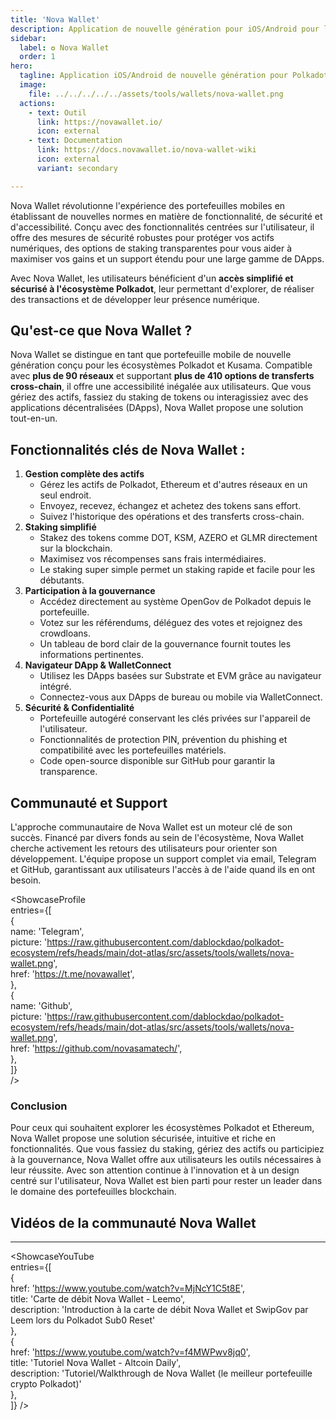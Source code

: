 ```yaml
---
title: 'Nova Wallet'  
description: Application de nouvelle génération pour iOS/Android pour l'écosystème Polkadot. Plus de 70 réseaux. Expérience utilisateur/Interface incroyable. Sécurisé et Open source.  
sidebar:  
  label: ✪ Nova Wallet  
  order: 1  
hero:  
  tagline: Application iOS/Android de nouvelle génération pour Polkadot et Kusama.  
  image:  
    file: ../../../../../assets/tools/wallets/nova-wallet.png  
  actions:  
    - text: Outil  
      link: https://novawallet.io/  
      icon: external  
    - text: Documentation  
      link: https://docs.novawallet.io/nova-wallet-wiki  
      icon: external  
      variant: secondary  

---
```



Nova Wallet révolutionne l'expérience des portefeuilles mobiles en établissant de nouvelles normes en matière de fonctionnalité, de sécurité et d'accessibilité. Conçu avec des fonctionnalités centrées sur l'utilisateur, il offre des mesures de sécurité robustes pour protéger vos actifs numériques, des options de staking transparentes pour vous aider à maximiser vos gains et un support étendu pour une large gamme de DApps.

Avec Nova Wallet, les utilisateurs bénéficient d'un **accès simplifié et sécurisé à l'écosystème Polkadot**, leur permettant d'explorer, de réaliser des transactions et de développer leur présence numérique.

## Qu'est-ce que Nova Wallet ?  
Nova Wallet se distingue en tant que portefeuille mobile de nouvelle génération conçu pour les écosystèmes Polkadot et Kusama. Compatible avec **plus de 90 réseaux** et supportant **plus de 410 options de transferts cross-chain**, il offre une accessibilité inégalée aux utilisateurs. Que vous gériez des actifs, fassiez du staking de tokens ou interagissiez avec des applications décentralisées (DApps), Nova Wallet propose une solution tout-en-un.

## Fonctionnalités clés de Nova Wallet :  
1. **Gestion complète des actifs**  
    - Gérez les actifs de Polkadot, Ethereum et d'autres réseaux en un seul endroit.  
    - Envoyez, recevez, échangez et achetez des tokens sans effort.  
    - Suivez l'historique des opérations et des transferts cross-chain.  
2. **Staking simplifié**  
    - Stakez des tokens comme DOT, KSM, AZERO et GLMR directement sur la blockchain.  
    - Maximisez vos récompenses sans frais intermédiaires.  
    - Le staking super simple permet un staking rapide et facile pour les débutants.  
3. **Participation à la gouvernance**  
    - Accédez directement au système OpenGov de Polkadot depuis le portefeuille.  
    - Votez sur les référendums, déléguez des votes et rejoignez des crowdloans.  
    - Un tableau de bord clair de la gouvernance fournit toutes les informations pertinentes.  
4. **Navigateur DApp & WalletConnect**  
    - Utilisez les DApps basées sur Substrate et EVM grâce au navigateur intégré.  
    - Connectez-vous aux DApps de bureau ou mobile via WalletConnect.  
5. **Sécurité & Confidentialité**  
    - Portefeuille autogéré conservant les clés privées sur l'appareil de l'utilisateur.  
    - Fonctionnalités de protection PIN, prévention du phishing et compatibilité avec les portefeuilles matériels.  
    - Code open-source disponible sur GitHub pour garantir la transparence.  

## Communauté et Support  
L'approche communautaire de Nova Wallet est un moteur clé de son succès. Financé par divers fonds au sein de l'écosystème, Nova Wallet cherche activement les retours des utilisateurs pour orienter son développement. L'équipe propose un support complet via email, Telegram et GitHub, garantissant aux utilisateurs l'accès à de l'aide quand ils en ont besoin.

<ShowcaseProfile  
  entries={[  
    {  
      name: 'Telegram',  
      picture: 'https://raw.githubusercontent.com/dablockdao/polkadot-ecosystem/refs/heads/main/dot-atlas/src/assets/tools/wallets/nova-wallet.png',  
      href: 'https://t.me/novawallet',  
    },  
    {  
      name: 'Github',  
      picture: 'https://raw.githubusercontent.com/dablockdao/polkadot-ecosystem/refs/heads/main/dot-atlas/src/assets/tools/wallets/nova-wallet.png',  
      href: 'https://github.com/novasamatech/',  
    },  
  ]}  
/>

### Conclusion  
Pour ceux qui souhaitent explorer les écosystèmes Polkadot et Ethereum, Nova Wallet propose une solution sécurisée, intuitive et riche en fonctionnalités. Que vous fassiez du staking, gériez des actifs ou participiez à la gouvernance, Nova Wallet offre aux utilisateurs les outils nécessaires à leur réussite. Avec son attention continue à l'innovation et à un design centré sur l'utilisateur, Nova Wallet est bien parti pour rester un leader dans le domaine des portefeuilles blockchain.

## Vidéos de la communauté Nova Wallet  
------------  
<ShowcaseYouTube  
  entries={[  
    {  
      href: 'https://www.youtube.com/watch?v=MjNcY1C5t8E',  
      title: 'Carte de débit Nova Wallet - Leemo',  
      description: 'Introduction à la carte de débit Nova Wallet et SwipGov par Leem lors du Polkadot Sub0 Reset'  
    },  
    {  
      href: 'https://www.youtube.com/watch?v=f4MWPwv8jq0',  
      title: 'Tutoriel Nova Wallet - Altcoin Daily',  
      description: 'Tutoriel/Walkthrough de Nova Wallet (le meilleur portefeuille crypto Polkadot)'  
    },  
  ]} />
